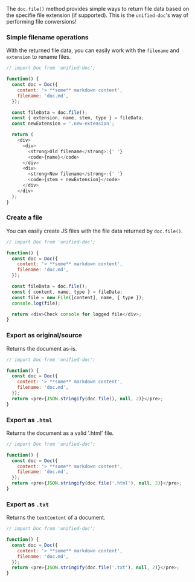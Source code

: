 
The `doc.file()` method provides simple ways to return file data based on the specifie file extension (if supported).  This is the `unified-doc`'s way of performing file conversions!

### Simple filename operations
With the returned file data, you can easily work with the `filename` and `extension` to rename files.

```js live=true
// import Doc from 'unified-doc';

function() {
  const doc = Doc({
    content: '> **some** markdown content',
    filename: 'doc.md',
  });

  const fileData = doc.file();
  const { extension, name, stem, type } = fileData;
  const newExtension = '.new-extension';

  return (
    <div>
      <div>
        <strong>Old filename</strong>:{' '}
        <code>{name}</code>
      </div>
      <div>
        <strong>New filename</strong>:{' '}
        <code>{stem + newExtension}</code>
      </div>
    </div>
  );
}
```

### Create a file
You can easily create JS files with the file data returned by `doc.file()`.

```js live=true
// import Doc from 'unified-doc';

function() {
  const doc = Doc({
    content: '> **some** markdown content',
    filename: 'doc.md',
  });

  const fileData = doc.file();
  const { content, name, type } = fileData;
  const file = new File([content], name, { type });
  console.log(file);

  return <div>Check console for logged file</div>;
}
```

### Export as original/source
Returns the document as-is.

```js live=true
// import Doc from 'unified-doc';

function() {
  const doc = Doc({
    content: '> **some** markdown content',
    filename: 'doc.md',
  });
  return <pre>{JSON.stringify(doc.file(), null, 2)}</pre>;
}
```

### Export as `.html`
Returns the document as a valid '.html' file.

```js live=true
// import Doc from 'unified-doc';

function() {
  const doc = Doc({
    content: '> **some** markdown content',
    filename: 'doc.md',
  });
  return <pre>{JSON.stringify(doc.file('.html'), null, 2)}</pre>;
}
```

### Export as `.txt`
Returns the `textContent` of a document.

```js live=true
// import Doc from 'unified-doc';

function() {
  const doc = Doc({
    content: '> **some** markdown content',
    filename: 'doc.md',
  });
  return <pre>{JSON.stringify(doc.file('.txt'), null, 2)}</pre>;
}
```
